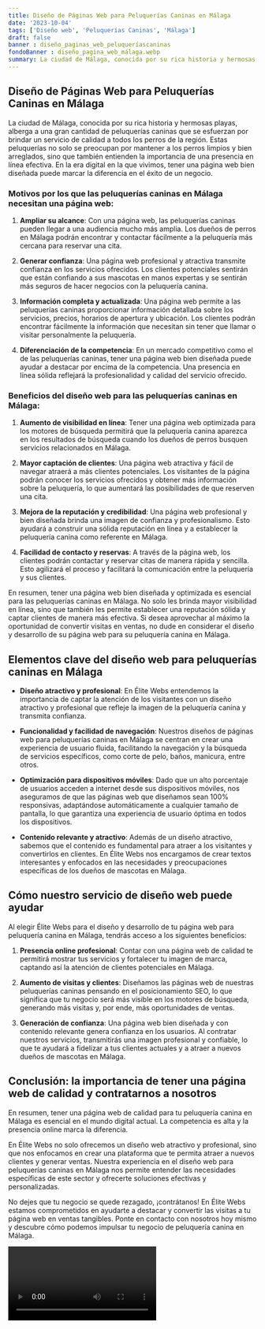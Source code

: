 ```yaml
---
title: Diseño de Páginas Web para Peluquerías Caninas en Málaga
date: '2023-10-04'
tags: ['Diseño web', 'Peluquerías Caninas', 'Málaga']
draft: false
banner : diseño_paginas_web_peluqueríascaninas
fondoBanner : diseño_pagina_web_málaga.webp
summary: La ciudad de Málaga, conocida por su rica historia y hermosas playas, alberga a una gran cantidad de peluquerías caninas que se esfuerzan por brindar un servicio de calidad a todos los perros de la región. Estas peluquerías no solo se preocupan por mantener a los perros limpios y bien arreglados, sino que también entienden la importancia de una presencia en línea efectiva. En la era digital en la que vivimos, tener una página web bien diseñada puede marcar la diferencia en el éxito de un negocio.
---
```


## Diseño de Páginas Web para Peluquerías Caninas en Málaga

La ciudad de Málaga, conocida por su rica historia y hermosas playas, alberga a una gran cantidad de peluquerías caninas que se esfuerzan por brindar un servicio de calidad a todos los perros de la región. Estas peluquerías no solo se preocupan por mantener a los perros limpios y bien arreglados, sino que también entienden la importancia de una presencia en línea efectiva. En la era digital en la que vivimos, tener una página web bien diseñada puede marcar la diferencia en el éxito de un negocio.

### Motivos por los que las peluquerías caninas en Málaga necesitan una página web:

1. **Ampliar su alcance**: Con una página web, las peluquerías caninas pueden llegar a una audiencia mucho más amplia. Los dueños de perros en Málaga podrán encontrar y contactar fácilmente a la peluquería más cercana para reservar una cita.

2. **Generar confianza**: Una página web profesional y atractiva transmite confianza en los servicios ofrecidos. Los clientes potenciales sentirán que están confiando a sus mascotas en manos expertas y se sentirán más seguros de hacer negocios con la peluquería canina.

3. **Información completa y actualizada**: Una página web permite a las peluquerías caninas proporcionar información detallada sobre los servicios, precios, horarios de apertura y ubicación. Los clientes podrán encontrar fácilmente la información que necesitan sin tener que llamar o visitar personalmente la peluquería.

4. **Diferenciación de la competencia**: En un mercado competitivo como el de las peluquerías caninas, tener una página web bien diseñada puede ayudar a destacar por encima de la competencia. Una presencia en línea sólida reflejará la profesionalidad y calidad del servicio ofrecido.

### Beneficios del diseño web para las peluquerías caninas en Málaga:

1. **Aumento de visibilidad en línea**: Tener una página web optimizada para los motores de búsqueda permitirá que la peluquería canina aparezca en los resultados de búsqueda cuando los dueños de perros busquen servicios relacionados en Málaga.

2. **Mayor captación de clientes**: Una página web atractiva y fácil de navegar atraerá a más clientes potenciales. Los visitantes de la página podrán conocer los servicios ofrecidos y obtener más información sobre la peluquería, lo que aumentará las posibilidades de que reserven una cita.

3. **Mejora de la reputación y credibilidad**: Una página web profesional y bien diseñada brinda una imagen de confianza y profesionalismo. Esto ayudará a construir una sólida reputación en línea y a establecer la peluquería canina como referente en Málaga.

4. **Facilidad de contacto y reservas**: A través de la página web, los clientes podrán contactar y reservar citas de manera rápida y sencilla. Esto agilizará el proceso y facilitará la comunicación entre la peluquería y sus clientes.

En resumen, tener una página web bien diseñada y optimizada es esencial para las peluquerías caninas en Málaga. No solo les brinda mayor visibilidad en línea, sino que también les permite establecer una reputación sólida y captar clientes de manera más efectiva. Si desea aprovechar al máximo la oportunidad de convertir visitas en ventas, no dude en considerar el diseño y desarrollo de su página web para su peluquería canina en Málaga.

<GifSeo />

<Cta />

## Elementos clave del diseño web para peluquerías caninas en Málaga

- **Diseño atractivo y profesional**: En Élite Webs entendemos la importancia de captar la atención de los visitantes con un diseño atractivo y profesional que refleje la imagen de la peluquería canina y transmita confianza.

- **Funcionalidad y facilidad de navegación**: Nuestros diseños de páginas web para peluquerías caninas en Málaga se centran en crear una experiencia de usuario fluida, facilitando la navegación y la búsqueda de servicios específicos, como corte de pelo, baños, manicura, entre otros.

- **Optimización para dispositivos móviles**: Dado que un alto porcentaje de usuarios acceden a internet desde sus dispositivos móviles, nos aseguramos de que las páginas web que diseñamos sean 100% responsivas, adaptándose automáticamente a cualquier tamaño de pantalla, lo que garantiza una experiencia de usuario óptima en todos los dispositivos.

- **Contenido relevante y atractivo**: Además de un diseño atractivo, sabemos que el contenido es fundamental para atraer a los visitantes y convertirlos en clientes. En Élite Webs nos encargamos de crear textos interesantes y enfocados en las necesidades y preocupaciones específicas de los dueños de mascotas en Málaga.

## Cómo nuestro servicio de diseño web puede ayudar

Al elegir Élite Webs para el diseño y desarrollo de tu página web para peluquería canina en Málaga, tendrás acceso a los siguientes beneficios:

1. **Presencia online profesional**: Contar con una página web de calidad te permitirá mostrar tus servicios y fortalecer tu imagen de marca, captando así la atención de clientes potenciales en Málaga. 

2. **Aumento de visitas y clientes**: Diseñamos las páginas web de nuestras peluquerías caninas pensando en el posicionamiento SEO, lo que significa que tu negocio será más visible en los motores de búsqueda, generando más visitas y, por ende, más oportunidades de ventas.

3. **Generación de confianza**: Una página web bien diseñada y con contenido relevante genera confianza en los usuarios. Al contratar nuestros servicios, transmitirás una imagen profesional y confiable, lo que te ayudará a fidelizar a tus clientes actuales y a atraer a nuevos dueños de mascotas en Málaga.

## Conclusión: la importancia de tener una página web de calidad y contratarnos a nosotros

En resumen, tener una página web de calidad para tu peluquería canina en Málaga es esencial en el mundo digital actual. La competencia es alta y la presencia online marca la diferencia.

En Élite Webs no solo ofrecemos un diseño web atractivo y profesional, sino que nos enfocamos en crear una plataforma que te permita atraer a nuevos clientes y generar ventas. Nuestra experiencia en el diseño web para peluquerías caninas en Málaga nos permite entender las necesidades específicas de este sector y ofrecerte soluciones efectivas y personalizadas.

No dejes que tu negocio se quede rezagado, ¡contrátanos! En Élite Webs estamos comprometidos en ayudarte a destacar y convertir las visitas a tu página web en ventas tangibles. Ponte en contacto con nosotros hoy mismo y descubre cómo podemos impulsar tu negocio de peluquería canina en Málaga.

<Video />

<CtaBot job='Peluquerías Caninas' city='Málaga'/>

<Gmaps query='Málaga+españa+maps' />